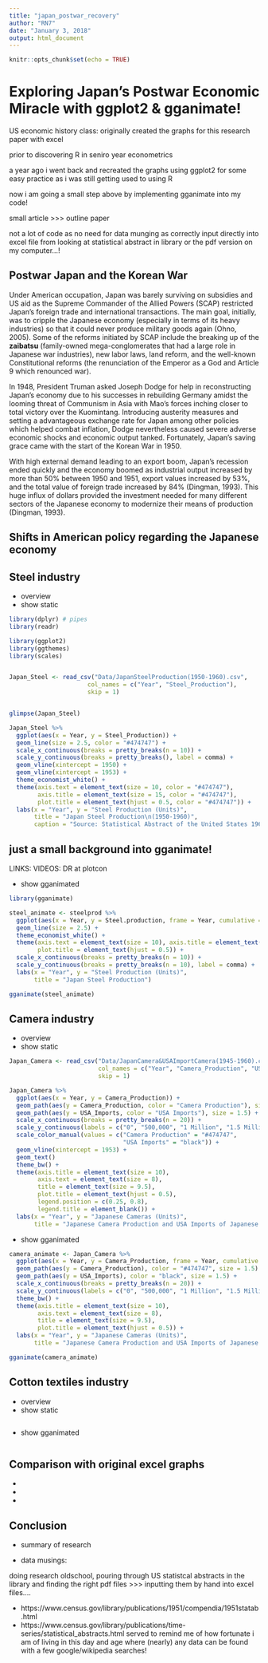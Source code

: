 ```yaml
---
title: "japan_postwar_recovery"
author: "RN7"
date: "January 3, 2018"
output: html_document
---
```


```r
knitr::opts_chunk$set(echo = TRUE)
```

# Exploring Japan's Postwar Economic Miracle with ggplot2 & gganimate!


US economic history class:
originally created the graphs for this research paper with excel

prior to discovering R in seniro year econometrics

a year ago i went back and recreated the graphs using ggplot2 for some easy practice as i was still getting used to using R

now i am going a small step above by implementing gganimate into my code!

small article >>> outline paper 

not a lot of code as no need for data munging as correctly input directly into excel file from looking at statistical abstract in library or the pdf version on my computer...!

## Postwar Japan and the Korean War
Under American occupation, Japan was barely surviving on subsidies and US aid as the Supreme Commander of the Allied Powers (SCAP) restricted Japan's foreign trade and international transactions. The main goal, initially, was to cripple the Japanese economy (especially in terms of its heavy industries) so that it could never produce military goods again (Ohno, 2005). Some of the reforms initiated by SCAP include the breaking up of the __zaibatsu__ (family-owned mega-conglomerates that had a large role in Japanese war industries), new labor laws, land reform, and the well-known Constitutional reforms (the renunciation of the Emperor as a God and Article 9 which renounced war).  

In 1948, President Truman asked Joseph Dodge for help in reconstructing Japan's economy due to his successes in rebuilding Germany amidst the looming threat of Communism in Asia with Mao's forces inching closer to total victory over the Kuomintang. Introducing austerity measures and setting a advantageous exchange rate for Japan among other policies which helped combat inflation, Dodge nevertheless caused severe adverse economic shocks and economic output tanked. Fortunately, Japan's saving grace came with the start of the Korean War in 1950.

With high external demand leading to an export boom, Japan's recession ended quickly and the economy boomed as industrial output increased by more than 50% between 1950 and 1951, export values increased by 53%, and the total value of foreign trade increased by 84% (Dingman, 1993). This huge influx of dollars provided the investment needed for many different sectors of the Japanese economy to modernize their means of production (Dingman, 1993). 

## Shifts in American policy regarding the Japanese economy



## Steel industry
- overview
- show static
```r
library(dplyr) # pipes
library(readr)

library(ggplot2)
library(ggthemes)
library(scales)


Japan_Steel <- read_csv("Data/JapanSteelProduction(1950-1960).csv",
                      col_names = c("Year", "Steel_Production"),
                      skip = 1)


glimpse(Japan_Steel)

```

```r

Japan_Steel %>% 
  ggplot(aes(x = Year, y = Steel_Production)) + 
  geom_line(size = 2.5, color = "#474747") +
  scale_x_continuous(breaks = pretty_breaks(n = 10)) +
  scale_y_continuous(breaks = pretty_breaks(), label = comma) +
  geom_vline(xintercept = 1950) +
  geom_vline(xintercept = 1953) +
  theme_economist_white() +
  theme(axis.text = element_text(size = 10, color = "#474747"), 
        axis.title = element_text(size = 15, color = "#474747"),
        plot.title = element_text(hjust = 0.5, color = "#474747")) +
  labs(x = "Year", y = "Steel Production (Units)", 
       title = "Japan Steel Production\n(1950-1960)",
       caption = "Source: Statistical Abstract of the United States 1962, pp. 925") 

```


## just a small background into gganimate!
LINKS:
VIDEOS: DR at plotcon

- show gganimated
```r
library(gganimate)

steel_animate <- steelprod %>% 
  ggplot(aes(x = Year, y = Steel.production, frame = Year, cumulative = TRUE)) + 
  geom_line(size = 2.5) +
  theme_economist_white() +
  theme(axis.text = element_text(size = 10), axis.title = element_text(size = 15),
        plot.title = element_text(hjust = 0.5)) +
  scale_x_continuous(breaks = pretty_breaks(n = 10)) +
  scale_y_continuous(breaks = pretty_breaks(n = 10), label = comma) +
  labs(x = "Year", y = "Steel Production (Units)", 
       title = "Japan Steel Production") 

gganimate(steel_animate)
```


## Camera industry
- overview
- show static
```r

Japan_Camera <- read_csv("Data/JapanCamera&USAImportCamera(1945-1960).csv",
                         col_names = c("Year", "Camera_Production", "USA_Imports"),
                         skip = 1)

Japan_Camera %>% 
  ggplot(aes(x = Year, y = Camera_Production)) + 
  geom_path(aes(y = Camera_Production, color = "Camera Production"), size = 1.5) +
  geom_path(aes(y = USA_Imports, color = "USA Imports"), size = 1.5) +
  scale_x_continuous(breaks = pretty_breaks(n = 20)) + 
  scale_y_continuous(labels = c("0", "500,000", "1 Million", "1.5 Million", "2 Million")) +
  scale_color_manual(values = c("Camera Production" = "#474747", 
                                "USA Imports" = "black")) +
  geom_vline(xintercept = 1953) +
  geom_text()
  theme_bw() +
  theme(axis.title = element_text(size = 10),
        axis.text = element_text(size = 8), 
        title = element_text(size = 9.5),
        plot.title = element_text(hjust = 0.5),
        legend.position = c(0.25, 0.8),
        legend.title = element_blank()) +
  labs(x = "Year", y = "Japanese Cameras (Units)", 
       title = "Japanese Camera Production and USA Imports of Japanese Cameras\n (1945-1960)")

```

- show gganimated
```r

camera_animate <- Japan_Camera %>% 
  ggplot(aes(x = Year, y = Camera_Production, frame = Year, cumulative = TRUE)) + 
  geom_path(aes(y = Camera_Production), color = "#474747", size = 1.5) +
  geom_path(aes(y = USA_Imports), color = "black", size = 1.5) +
  scale_x_continuous(breaks = pretty_breaks(n = 20)) + 
  scale_y_continuous(labels = c("0", "500,000", "1 Million", "1.5 Million", "2 Million")) +
  theme_bw() +
  theme(axis.title = element_text(size = 10),
        axis.text = element_text(size = 8), 
        title = element_text(size = 9.5),
        plot.title = element_text(hjust = 0.5)) +
  labs(x = "Year", y = "Japanese Cameras (Units)", 
       title = "Japanese Camera Production and USA Imports of Japanese Cameras\n (1945-1960)")

gganimate(camera_animate)

```

## Cotton textiles industry
- overview
- show static
```r

```

- show gganimated
```r

```

## Comparison with original excel graphs
- []()
- []()
- []()

## Conclusion
- summary of research

- data musings:

doing research oldschool, pouring through US statistcal abstracts in the library and
finding the right pdf files >>> inputting them by hand into excel files....

- https://www.census.gov/library/publications/1951/compendia/1951statab.html
- https://www.census.gov/library/publications/time-series/statistical_abstracts.html
served to remind me of how fortunate i am of living in this day and age where (nearly) any data can be found with a few google/wikipedia searches!






